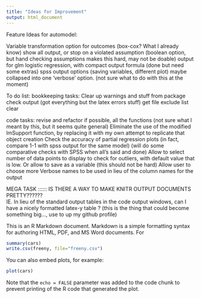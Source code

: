 ```yaml
---
title: "Ideas for Improvement"
output: html_document
---
```


Feature Ideas for automodel:
  
Variable transformation option for outcomes (box-cox? What I already know)
show all output, or stop on a violated assumption (boolean option, but hand checking assumptions makes this hard, may not be doable)
output for glm logistic regression, with compact output formula (done but need some extras)
spss output options (saving variables, different plot) maybe collapsed into one 'verbose' option. (not sure what to do with this at the moment)

To do list:
bookkeeping tasks:
Clear up warnings and stuff from package check output (got everything but the latex errors stuff)
get file exclude list clear

code tasks:
revise and refactor if possible, all the functions (not sure what I meant by this, but it seems quite general)
Eliminate the use of the modified lmSupport function, by replacing it with my own attempt to replicate that object creation
Check the accuracy of partial regression plots (in fact, compare 1-1 with spss output for the same model) (will do some comparative checks with SPSS when all's said and done)
Allow to select number of data points to display to check for outliers, with default value that is low.  Or allow to save as a variable (this should not be hard)
Allow user to choose more Verbose names to be used in lieu of the column names for the output

MEGA TASK ::::::
IS THERE A WAY TO MAKE KNITR OUTPUT DOCUMENTS PRETTY??????  
IE. In lieu of the standard output tables in the code output windows, can I have a nicely formatted latex-y table ?
(this is the thing that could become something big..., use to up my github profile)

This is an R Markdown document. Markdown is a simple formatting syntax for authoring HTML, PDF, and MS Word documents. For 

```r
summary(cars)
write.csv(freeny, file="freeny.csv")
```

You can also embed plots, for example:

```r
plot(cars)
```

Note that the `echo = FALSE` parameter was added to the code chunk to prevent printing of the R code that generated the plot.

